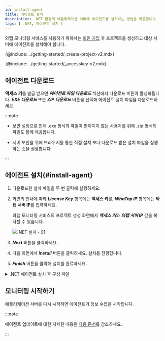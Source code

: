 ```yaml
---
id: install-agent
title: 에이전트 설치
description: .NET 환경의 애플리케이션 서버에 에이전트를 설치하는 방법을 제공합니다.
tags: [ .NET, 에이전트 설치 ]
---
```



와탭 모니터링 서비스를 사용하기 위해서는 [회원 가입](https://www.whatap.io/ko/signup/) 후 프로젝트를 생성하고 대상 서버에 에이전트를 설치해야 합니다.

{@include: ../getting-started/_create-project-v2.mdx}   

{@include: ../getting-started/_accesskey-v2.mdx} 

## 에이전트 다운로드

**액세스 키**를 발급 받으면 ***에이전트 파일 다운로드*** 섹션에서 다운로드 버튼이 활성화됩니다. ***EXE 다운로드*** 또는 ***ZIP 다운로드*** 버튼을 선택해 에이전트 설치 파일을 다운로드하세요.

:::note

* 보안 설정으로 인해 .exe 형식의 파일이 받아지지 않는 사용자를 위해 .zip 형식의 파일도 함께 제공합니다.

* 서버 보안을 위해 브라우저를 통한 직접 설치 보다 다운로드 받은 설치 파일을 실행하는 것을 권장합니다.

:::

## 에이전트 설치{#install-agent}

1. 다운로드한 설치 파일을 두 번 클릭해 실행하세요.

1. 화면의 안내에 따라 ***License Key*** 항목에는 **액세스 키**를, ***WhaTap IP*** 항목에는 **와탭 서버 IP**를 입력하세요.

    와탭 모니터링 서비스의 프로젝트 생성 화면에서 ***액세스 키***와 ***와탭 서버 IP*** 값을 복사할 수 있습니다.

    ![.NET 설치 - 01](https://img.whatap.io/media/agent_dotnet/install/agent_install_02.png)

1. ***Next*** 버튼을 클릭하세요.

1. 다음 화면에서 ***Install*** 버튼을 클릭하세요. 설치를 진행합니다.

1. ***Finish*** 버튼을 클릭해 설치를 완료하세요.

<details>
<summary>.NET 에이전트 설치 후 구성 파일</summary>

모니터링 정보를 수집하기 위한 트레이서, 수집한 정보를 서버에 전송하기 위한 에이전트로 구성합니다.

* *WhaTap.ClrProfiler.dll*: .NET CLR Profiler입니다. .NET 트레이싱 API와 연결됩니다.

* *WhaTap.Trace.dll*: 프로파일러에서 전달하는 데이터를 처리하고 에이전트로 전송합니다.

* *whatap_dotnet.exe*: 에이전트, 트레이서에서 전달된 정보를 수집 서버로 전송하는 프로그램입니다.

* *whatap.conf*: 에이전트 환경 설정 파일입니다.

</details>

## 모니터링 시작하기

애플리케이션 서버를 다시 시작하면 에이전트가 정보 수집을 시작합니다.

:::note

에이전트 업데이트에 대한 자세한 내용은 [다음 문서](agent-manage)를 참조하세요.

:::